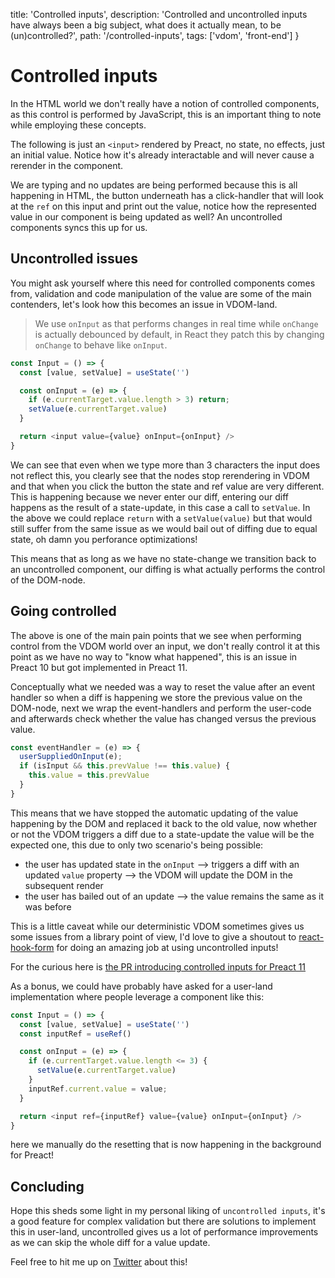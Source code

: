 
  title: 'Controlled inputs',
  description:
    'Controlled and uncontrolled inputs have always been a big subject, what does it actually mean, to be (un)controlled?',
  path: '/controlled-inputs',
  tags: ['vdom', 'front-end']
}

# Controlled inputs

In the HTML world we don't really have a notion of controlled components, as this control is performed by JavaScript,
this is an important thing to note while employing these concepts.

The following is just an `<input>` rendered by Preact, no state, no effects, just an initial value. Notice
how it's already interactable and will never cause a rerender in the component.

<Uncontrolled />

We are typing and no updates are being performed because this is all happening in HTML, the button underneath
has a click-handler that will look at the `ref` on this input and print out the value, notice how the represented
value in our component is being updated as well? An uncontrolled components syncs this up for us.

## Uncontrolled issues

You might ask yourself where this need for controlled components comes from, validation and code manipulation
of the value are some of the main contenders, let's look how this becomes an issue in VDOM-land.

> We use `onInput` as that performs changes in real time while `onChange` is actually debounced by default, in React
  they patch this by changing `onChange` to behave like `onInput`.

```js
const Input = () => {
  const [value, setValue] = useState('')

  const onInput = (e) => {
    if (e.currentTarget.value.length > 3) return;
    setValue(e.currentTarget.value)
  }

  return <input value={value} onInput={onInput} />
}
```
<Issue />

We can see that even when we type more than 3 characters the input does not reflect this, you clearly see that the nodes
stop rerendering in VDOM and that when you click the button the state and ref value are very different.
This is happening because we never enter our diff, entering our diff happens as the result of a state-update, in this case a call to `setValue`.
In the above we could replace `return` with a `setValue(value)` but that would still suffer from the same issue as we would bail out of diffing
due to equal state, oh damn you perforance optimizations!

This means that as long as we have no state-change we transition back to an uncontrolled component, our diffing is what actually performs the
control of the DOM-node.

## Going controlled

The above is one of the main pain points that we see when performing control from the VDOM world over an input, we don't really
control it at this point as we have no way to "know what happened", this is an issue in Preact 10 but got implemented in Preact 11.

Conceptually what we needed was a way to reset the value after an event handler so when a diff is happening we store the previous value
on the DOM-node, next we wrap the event-handlers and perform the user-code and afterwards check whether the value has changed versus the
previous value.

```js
const eventHandler = (e) => {
  userSuppliedOnInput(e);
  if (isInput && this.prevValue !== this.value) {
    this.value = this.prevValue
  }
}
```

This means that we have stopped the automatic updating of the value happening by the DOM and replaced it back to the old value, now whether or not
the VDOM triggers a diff due to a state-update the value will be the expected one, this due to only two scenario's being possible:

- the user has updated state in the `onInput` --> triggers a diff with an updated `value` property --> the VDOM will update the DOM in the subsequent render
- the user has bailed out of an update --> the value remains the same as it was before

This is a little caveat while our deterministic VDOM sometimes gives us some issues from a library point of view, I'd love to give a shoutout to
[react-hook-form](https://react-hook-form.com/) for doing an amazing job at using uncontrolled inputs!

For the curious here is [the PR introducing controlled inputs for Preact 11](https://github.com/preactjs/preact/pull/3251)

As a bonus, we could have probably have asked for a user-land implementation where people leverage a component like this:

```js
const Input = () => {
  const [value, setValue] = useState('')
  const inputRef = useRef()

  const onInput = (e) => {
    if (e.currentTarget.value.length <= 3) {
      setValue(e.currentTarget.value)
    }
    inputRef.current.value = value;
  }

  return <input ref={inputRef} value={value} onInput={onInput} />
}
```
<Solution />

here we manually do the resetting that is now happening in the background for Preact!

## Concluding

Hope this sheds some light in my personal liking of `uncontrolled inputs`, it's a good feature
for complex validation but there are solutions to implement this in user-land, uncontrolled
gives us a lot of performance improvements as we can skip the whole diff for a value update.

Feel free to hit me up on [Twitter](https://twitter.com/JoviDeC) about this!
